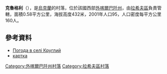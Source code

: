 {{coord|47|57|37|N|24|11|17|E|scale:100000|display=title}}

'''克魯格利'''（{{lang-uk|Круглий}}），是[[烏克蘭|烏克蘭]]的村落，位於該國西部[[外喀爾巴阡州|外喀爾巴阡州]]，由[[拉希夫區|拉希夫區]]負責管轄，面積0.58平方公里，海拔高度432米，2001年人口95，人口密度每平方公里160人。

==參考資料==
*[http://weather.in.ua/ua/zakarpatskaja/12466 Погода в селі Круглий] {{Wayback|url=http://weather.in.ua/ua/zakarpatskaja/12466 |date=20161109030323 }}
*[http://gska2.rada.gov.ua/pls/z7502/A005?rdat1=26.02.2010&rf7571=11523 картка]{{dead link|date=2017年11月 |bot=InternetArchiveBot |fix-attempted=yes }}

{{DEFAULTSORT:Круглий}}

[[Category:外喀爾巴阡州村落|Category:外喀爾巴阡州村落]]
[[Category:拉希夫區村落|Category:拉希夫區村落]]


{{Zakarpattia-geo-stub}}